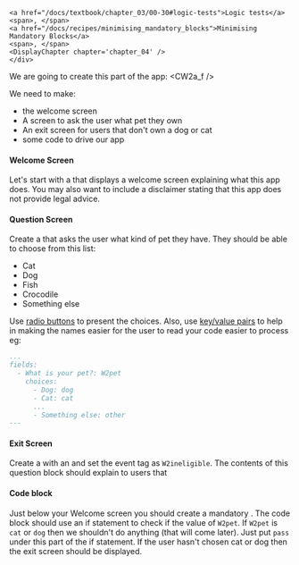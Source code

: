
    <a href="/docs/textbook/chapter_03/00-30#logic-tests">Logic tests</a>
    <span>, </span>
    <a href="/docs/recipes/minimising_mandatory_blocks">Minimising Mandatory Blocks</a>
    <span>, </span>
    <DisplayChapter chapter='chapter_04' />
    </div>

We are going to create this part of the app:
<CW2a_f />

We need to make:
* the welcome screen
* A screen to ask the user what pet they own
* An exit screen for users that don't own a dog or cat
* some code to drive our app

#### Welcome Screen
Let's start with a <DisplayGlossaryItem item='mandatoryquestionblock' /> that 
displays a welcome screen explaining what this app does. You may also want to
include a disclaimer stating that this app does not provide legal advice.

#### Question Screen
Create a <DisplayGlossaryItem item='questionblock' /> that asks the user what
kind of pet they have.  They should be able to choose from this list:
* Cat
* Dog
* Fish
* Crocodile
* Something else

Use [radio buttons](https://docassemble.org/docs/fields.html#radio) to present the choices.  Also,
use [key/value pairs](https://docassemble.org/docs/fields.html#choices) to help in making the names
easier for the user to read your code easier to process eg:
```yml
...
fields:
  - What is your pet?: W2pet
    choices:
      - Dog: dog
      - Cat: cat
      ...
      - Something else: other
---
```
#### Exit Screen
Create a <DisplayGlossaryItem item='questionblock' /> with an <DisplayGlossaryItem item='eventtag' />
and set the event tag as `W2ineligible`. The contents of this question block should explain to users
that 

#### Code block
Just below your Welcome screen you should create a mandatory <DisplayGlossaryItem item='codeblock' />.
The code block should use an if statement to check if the value of `W2pet`. If `W2pet` is `cat` or `dog`
then we shouldn't do anything (that will come later).  Just put `pass` under this part of the if statement.
If the user hasn't chosen cat or dog then the exit screen should be displayed.